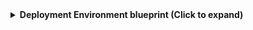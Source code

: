 <details>
<summary><b>Deployment Environment blueprint (Click to expand)</b></summary>

```json showLineNumbers
{
  "identifier": "githubRepoEnvironment",
  "title": "Deployment Environments",
  "icon": "Environment",
  "schema": {
    "properties": {
      "url": {
        "icon": "DefaultProperty",
        "title": "URL",
        "type": "string",
        "format": "url"
      },
      "createdAt": {
        "title": "Created At",
        "type": "string",
        "format": "date-time",
        "icon": "DefaultProperty"
      },
      "updatedAt": {
        "title": "Updated At",
        "type": "string",
        "format": "date-time"
      },
      "protectedBranches": {
        "title": "Protected Branches",
        "type": "boolean"
      },
      "customBranchPolicies": {
        "title": "Custom Branch Policies",
        "type": "boolean"
      }
    },
    "required": []
  },
  "mirrorProperties": {},
  "calculationProperties": {},
  "relations": {
    "repository": {
      "target": "githubRepository",
      "required": true,
      "many": false
    }
  }
}
```

</details>

